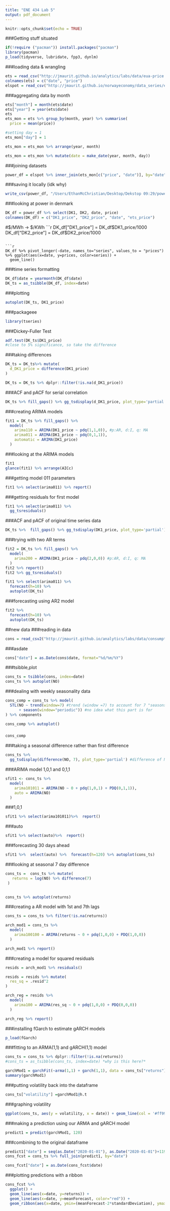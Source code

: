 ```yaml
---
title: "ENE 434 Lab 5"
output: pdf_document
---
```


```r
knitr::opts_chunk$set(echo = TRUE)
```
###Getting stuff situated
```r
if(!require ("pacman")) install.packages("pacman")
library(pacman)
p_load(tidyverse, lubridate, fpp3, dynlm)
```
###loading data & wrangling
```r
ets = read_csv("http://jmaurit.github.io/analytics/labs/data/eua-price.csv")
colnames(ets) = c("date", "price")
elspot = read_csv("http://jmaurit.github.io/norwayeconomy/data_series/elspot.csv")
```
###aggregating data by month
```r
ets["month"] = month(ets$date)
ets["year"] = year(ets$date)
ets
ets_mon = ets %>% group_by(month, year) %>% summarise(
  price = mean(price))

#setting day = 1
ets_mon["day"] = 1

ets_mon = ets_mon %>% arrange(year, month)

ets_mon = ets_mon %>% mutate(date = make_date(year, month, day))
```
###joining datasets
```r
power_df = elspot %>% inner_join(ets_mon[c("price", "date")], by="date")
```
###saving it locally (idk why)
```r
write_csv(power_df, "/Users/EthanMcChristian/Desktop/Dekstop 09:29/power_df.csv")
```
###looking at power in denmark
```r
DK_df = power_df %>% select(DK1, DK2, date, price)
colnames(DK_df) = c("DK1_price", "DK2_price", "date", "ets_price")
```
#$/MWh -> $/KWh
```r
DK_df["DK1_price"] = DK_df$DK1_price/1000
DK_df["DK2_price"] = DK_df$DK2_price/1000
```

```r
DK_df %>% pivot_longer(-date, names_to="series", values_to = "prices") %>% ggplot(aes(x=date, y=prices, color=series)) + 
  geom_line()
```
###time series formatting
```r
DK_df$date = yearmonth(DK_df$date)
DK_ts = as_tsibble(DK_df, index=date)
```
###plotting
```r
autoplot(DK_ts, DK1_price)
```
###packageee
```r
library(tseries)
```
###Dickey-Fuller Test
```r
adf.test(DK_ts$DK1_price)
#close to 5% significance, so take the difference
```
###taking differences
```r
DK_ts = DK_ts%>% mutate(
  d_DK1_price = difference(DK1_price)
)

DK_ts = DK_ts %>% dplyr::filter(!is.na(d_DK1_price))
```
###ACF and pACF for serial correlation
```r
DK_ts %>% fill_gaps() %>% gg_tsdisplay(d_DK1_price, plot_type='partial')
```
###creating ARIMA models
```r
fit1 = DK_ts %>% fill_gaps() %>%
  model(
    arima110 = ARIMA(DK1_price ~ pdq(1,1,0)), #p:AR, d:I, q: MA
    arima011 = ARIMA(DK1_price ~ pdq(0,1,1)),
    automatic = ARIMA(DK1_price)
  )
```
###looking at the ARIMA models
```r
fit1
glance(fit1) %>% arrange(AICc)
```
###getting model 011 parameters
```r
fit1 %>% select(arima011) %>% report()
```
###getting residuals for first model
```r
fit1 %>% select(arima011) %>% 
  gg_tsresiduals()
```
###ACF and pACF of original time series data
```r
DK_ts %>%  fill_gaps() %>% gg_tsdisplay(DK1_price, plot_type='partial')
```
###trying with two AR terms
```r
fit2 = DK_ts %>% fill_gaps() %>%
  model(
    arima200 = ARIMA(DK1_price ~ pdq(2,0,0)) #p:AR, d:I, q: MA
  )
fit2 %>% report()
fit2 %>% gg_tsresiduals()
```

```r
fit1 %>% select(arima011) %>%
  forecast(h=10) %>%
  autoplot(DK_ts)
```
###forecasting using AR2 model
```r
fit2 %>%
  forecast(h=10) %>%
  autoplot(DK_ts)
```
##new data
###reading in data
```r
cons = read_csv2("http://jmaurit.github.io/analytics/labs/data/consumption-per-country_2019_daily.csv")
```
###asdate
```r
cons["date"] = as.Date(cons$date, format="%d/%m/%Y")
```
###tsibble,plot
```r
cons_ts = tsibble(cons, index=date)
cons_ts %>% autoplot(NO)
```
###dealing with weekly seasonality data
```r
cons_comp = cons_ts %>% model(
  STL(NO ~ trend(window=7) #trend (window =7) to account for 7 "seasons"
      + season(window="periodic")) #no idea what this part is for
) %>% components 

cons_comp %>% autoplot()
```

###
```r
cons_comp
```

###taking a seasonal difference rather than first difference
```r
cons_ts %>%
  gg_tsdisplay(difference(NO, 7), plot_type='partial') #difference of NO with unit length of 7 (7 days in a season)
```
###ARIMA model 1,0,1 and 0,1,1
```r
sfit1 <- cons_ts %>%
  model(
    arima101011 = ARIMA(NO ~ 0 + pdq(1,0,1) + PDQ(0,1,1)),
    auto = ARIMA(NO)
  )
```
###1,0,1
```r
sfit1 %>% select(arima101011)%>%  report()
```
###auto
```r
sfit1 %>% select(auto)%>%  report()
```
###forecasting 30 days ahead
```r
sfit1 %>%  select(auto) %>%  forecast(h=120) %>% autoplot(cons_ts)
```

###looking at seasonal 7 day difference
```r
cons_ts =  cons_ts %>% mutate(
   returns = log(NO) %>% difference(7)
 )

 
cons_ts %>% autoplot(returns)
```

###creating a AR model with 1st and 7th lags
```r
cons_ts = cons_ts %>% filter(!is.na(returns))

arch_mod1 = cons_ts %>%
  model(
    arima100100 = ARIMA(returns ~ 0 + pdq(1,0,0) + PDQ(1,0,0))
  )

arch_mod1 %>% report()
```
###creating a model for squared residuals
```r

resids = arch_mod1 %>% residuals()

resids = resids %>% mutate(
  res_sq = .resid^2
)

arch_reg = resids %>%
  model(
    arima100 = ARIMA(res_sq ~ 0 + pdq(1,0,0) + PDQ(0,0,0))
  )

arch_reg %>% report()
```
###installing fGarch to estimate gARCH models
```r
p_load(fGarch)
```
###fitting to an ARMA(1,1) and gARCH(1,1) model
```r
cons_ts = cons_ts %>% dplyr::filter(!is.na(returns))
#cons_ts = as_tsibble(cons_ts, index=date) *why is this here?*

garchMod1 = garchFit(~arma(1,1) + garch(1,1), data = cons_ts["returns"], trace = F)
summary(garchMod1)
```
###putting volatility back into the dataframe
```r
cons_ts["volatility"] =garchMod1@h.t
```
###graphing volatility
```r
ggplot(cons_ts, aes(y = volatility, x = date)) + geom_line(col = '#ff9933') + ylab('Conditional Variance') + xlab('Date')
```

###making a prediction using our ARMA and gARCH model
```r
predict1 = predict(garchMod1, 120)
```
###combining to the original dataframe
```r
predict1["date"] = seq(as.Date("2020-01-01"), as.Date("2020-01-01")+119, by="days")
cons_fcst = cons_ts %>% full_join(predict1, by="date")

cons_fcst["date"] = as.Date(cons_fcst$date)
```
###plotting predictions with a ribbon
```r
cons_fcst %>% 
  ggplot() + 
  geom_line(aes(x=date, y=returns)) +
  geom_line(aes(x=date, y=meanForecast, color="red")) +
  geom_ribbon(aes(x=date, ymin=(meanForecast-2*standardDeviation), ymax=(meanForecast+2*standardDeviation) ), fill="blue", alpha=.2)
```

